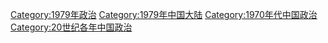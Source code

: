 [[Category:1979年政治|Category:1979年政治]]
[[Category:1979年中国大陆|Category:1979年中国大陆]]
[[Category:1970年代中国政治|Category:1970年代中国政治]]
[[Category:20世纪各年中国政治|Category:20世纪各年中国政治]]